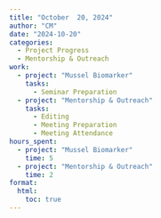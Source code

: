```yaml
---
title: "October  20, 2024"
author: "CM"
date: "2024-10-20"
categories:
  - Project Progress
  - Mentorship & Outreach
work:
  - project: "Mussel Biomarker"
    tasks: 
      - Seminar Preparation
  - project: "Mentorship & Outreach"
    tasks: 
      - Editing
      - Meeting Preparation
      - Meeting Attendance
hours_spent:
  - project: "Mussel Biomarker"
    time: 5
  - project: "Mentorship & Outreach"
    time: 2
format:
  html:
    toc: true
---
```


